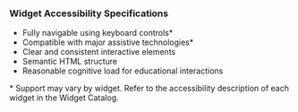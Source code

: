 ### Widget Accessibility Specifications

- Fully navigable using keyboard controls*
- Compatible with major assistive technologies*
- Clear and consistent interactive elements
- Semantic HTML structure
- Reasonable cognitive load for educational interactions

\* Support may vary by widget. Refer to the accessibility description of each widget in the Widget Catalog.
